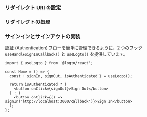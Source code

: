 

### リダイレクト URI の設定

<SignInFlowSummary />

<AssumingUrl />

<WebConfigureRedirectUris />

### リダイレクトの処理

<HandleRedirect />

### サインインとサインアウトの実装

認証 (Authentication) フローを簡単に管理できるように、2 つのフック `useHandleSignInCallback()` と `useLogto()` を提供しています。

<SignInNote calling=".signIn()" />

```tsx title="pages/Home/index.tsx"
import { useLogto } from '@logto/react';

const Home = () => {
  const { signIn, signOut, isAuthenticated } = useLogto();

  return isAuthenticated ? (
    <button onClick={signOut}>Sign Out</button>
  ) : (
    <button onClick={() => signIn('http://localhost:3000/callback')}>Sign In</button>
  );
};
```

<SignOutNote />
